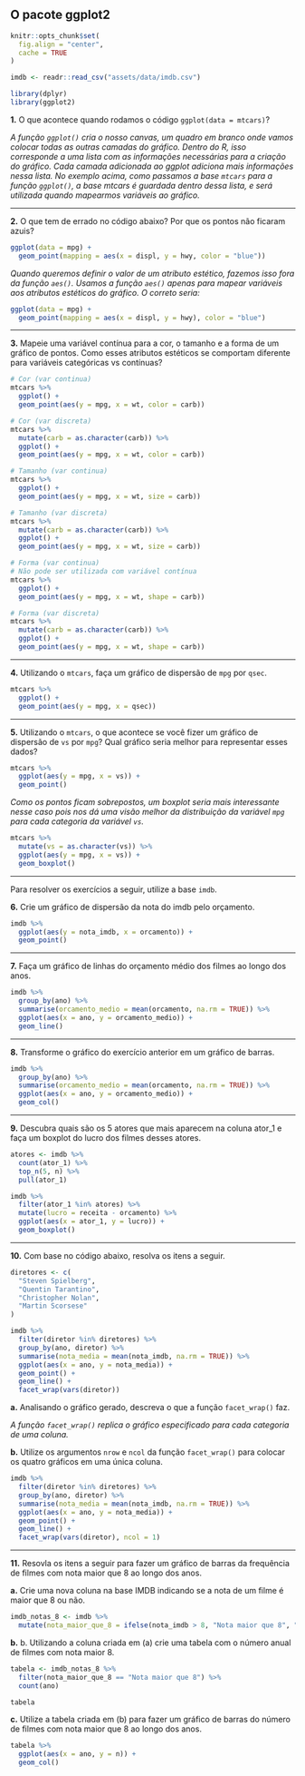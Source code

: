 ## O pacote ggplot2

```r
knitr::opts_chunk$set(
  fig.align = "center",
  cache = TRUE
)

imdb <- readr::read_csv("assets/data/imdb.csv")
```

```r
library(dplyr)
library(ggplot2)
```

**1.** O que acontece quando rodamos o código `ggplot(data = mtcars)`?

*A função `ggplot()` cria o nosso canvas, um quadro em branco onde vamos colocar todas as outras camadas do gráfico. Dentro do R, isso corresponde a uma lista com as informações necessárias para a criação do gráfico. Cada camada adicionada ao ggplot adiciona mais informações nessa lista. No exemplo acima, como passamos a base `mtcars` para a função `ggplot()`, a base mtcars é guardada dentro dessa lista, e será utilizada quando mapearmos variáveis ao gráfico.*

---

**2.** O que tem de errado no código abaixo? Por que os pontos não ficaram azuis?

```r
ggplot(data = mpg) + 
  geom_point(mapping = aes(x = displ, y = hwy, color = "blue"))
```

*Quando queremos definir o valor de um atributo estético, fazemos isso fora da função `aes()`. Usamos a função `aes()` apenas para mapear variáveis aos atributos estéticos do gráfico. O correto seria:*

```r
ggplot(data = mpg) + 
  geom_point(mapping = aes(x = displ, y = hwy), color = "blue")
```

---

**3.** Mapeie uma variável contínua para a cor, o tamanho e a forma de um gráfico de pontos. Como esses atributos estéticos se comportam diferente para variáveis categóricas vs contínuas?

```r
# Cor (var continua)
mtcars %>% 
  ggplot() +
  geom_point(aes(y = mpg, x = wt, color = carb))

# Cor (var discreta)
mtcars %>% 
  mutate(carb = as.character(carb)) %>% 
  ggplot() +
  geom_point(aes(y = mpg, x = wt, color = carb))
```


```r
# Tamanho (var continua)
mtcars %>% 
  ggplot() +
  geom_point(aes(y = mpg, x = wt, size = carb))

# Tamanho (var discreta)
mtcars %>% 
  mutate(carb = as.character(carb)) %>% 
  ggplot() +
  geom_point(aes(y = mpg, x = wt, size = carb))
```


```r
# Forma (var continua)
# Não pode ser utilizada com variável contínua
mtcars %>% 
  ggplot() +
  geom_point(aes(y = mpg, x = wt, shape = carb))
```


```r
# Forma (var discreta)
mtcars %>% 
  mutate(carb = as.character(carb)) %>%
  ggplot() +
  geom_point(aes(y = mpg, x = wt, shape = carb))
```


---

**4.** Utilizando o `mtcars`, faça um gráfico de dispersão de `mpg` por `qsec`.

```r
mtcars %>% 
  ggplot() +
  geom_point(aes(y = mpg, x = qsec))
```


---

**5.** Utilizando o `mtcars`, o que acontece se você fizer um gráfico de dispersão de `vs` por `mpg`? Qual gráfico seria melhor para representar esses dados?

```r
mtcars %>% 
  ggplot(aes(y = mpg, x = vs)) +
  geom_point()
```

*Como os pontos ficam sobrepostos, um boxplot seria mais interessante nesse caso pois nos dá uma visão melhor da distribuição da variável `mpg` para cada categoria da variável `vs`.*

```r
mtcars %>% 
  mutate(vs = as.character(vs)) %>% 
  ggplot(aes(y = mpg, x = vs)) +
  geom_boxplot()
```

---

Para resolver os exercícios a seguir, utilize a base `imdb`.

**6.** Crie um gráfico de dispersão da nota do imdb pelo orçamento.

```r
imdb %>% 
  ggplot(aes(y = nota_imdb, x = orcamento)) +
  geom_point()
```


---

**7.** Faça um gráfico de linhas do orçamento médio dos filmes ao longo dos anos.

```r
imdb %>% 
  group_by(ano) %>% 
  summarise(orcamento_medio = mean(orcamento, na.rm = TRUE)) %>% 
  ggplot(aes(x = ano, y = orcamento_medio)) +
  geom_line()
```

---

**8.** Transforme o gráfico do exercício anterior em um gráfico de barras.

```r
imdb %>% 
  group_by(ano) %>% 
  summarise(orcamento_medio = mean(orcamento, na.rm = TRUE)) %>% 
  ggplot(aes(x = ano, y = orcamento_medio)) +
  geom_col()
```


---

**9.** Descubra quais são os 5 atores que mais aparecem na coluna ator_1 e faça um boxplot do lucro dos filmes desses atores.

```r
atores <- imdb %>% 
  count(ator_1) %>% 
  top_n(5, n) %>% 
  pull(ator_1)

imdb %>% 
  filter(ator_1 %in% atores) %>% 
  mutate(lucro = receita - orcamento) %>% 
  ggplot(aes(x = ator_1, y = lucro)) +
  geom_boxplot()
```


---

**10.** Com base no código abaixo, resolva os itens a seguir.

```r
diretores <- c(
  "Steven Spielberg", 
  "Quentin Tarantino", 
  "Christopher Nolan",
  "Martin Scorsese"
)

imdb %>% 
  filter(diretor %in% diretores) %>% 
  group_by(ano, diretor) %>% 
  summarise(nota_media = mean(nota_imdb, na.rm = TRUE)) %>% 
  ggplot(aes(x = ano, y = nota_media)) +
  geom_point() +
  geom_line() +
  facet_wrap(vars(diretor))
```

**a.** Analisando o gráfico gerado, descreva o que a função `facet_wrap()` faz.

*A função `facet_wrap()` replica o gráfico especificado para cada categoria de uma coluna.*

**b.** Utilize os argumentos `nrow` e `ncol` da função `facet_wrap()` para colocar os quatro gráficos em uma única coluna.

```r
imdb %>%
  filter(diretor %in% diretores) %>%
  group_by(ano, diretor) %>%
  summarise(nota_media = mean(nota_imdb, na.rm = TRUE)) %>%
  ggplot(aes(x = ano, y = nota_media)) +
  geom_point() +
  geom_line() +
  facet_wrap(vars(diretor), ncol = 1)
```

---

**11.** Resovla os itens a seguir para fazer um gráfico de barras da frequência de filmes com nota maior que 8 ao longo dos anos.

**a.** Crie uma nova coluna na base IMDB indicando se a nota de um filme é maior que 8 ou não.

```r
imdb_notas_8 <- imdb %>%
  mutate(nota_maior_que_8 = ifelse(nota_imdb > 8, "Nota maior que 8", "Nota menor que 8"))
```


**b.** b. Utilizando a coluna criada em (a) crie uma tabela com o número anual de filmes com nota maior 8.

```r
tabela <- imdb_notas_8 %>%
  filter(nota_maior_que_8 == "Nota maior que 8") %>%
  count(ano)

tabela
```


**c.** Utilize a tabela criada em (b) para fazer um gráfico de barras do número de filmes com nota maior que 8 ao longo dos anos.

```r
tabela %>%
  ggplot(aes(x = ano, y = n)) +
  geom_col()
```

